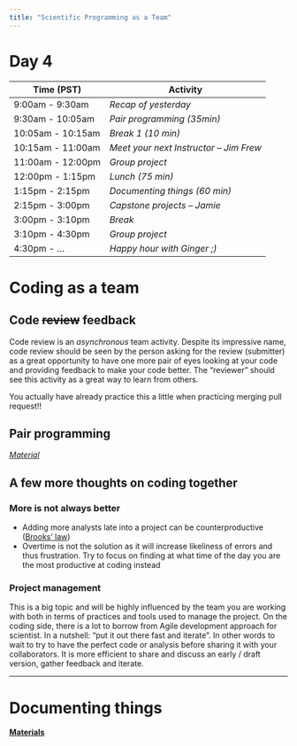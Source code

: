 ```yaml
---
title: "Scientific Programming as a Team"
---
```


# Day 4

| **Time (PST)**    | **Activity**                        |
|-------------------|-------------------------------------|
| 9:00am - 9:30am   | *Recap of yesterday*                    |
| 9:30am - 10:05am  | *Pair programming (35min)*              |
| 10:05am - 10:15am | *Break 1 (10 min)*                      |
| 10:15am - 11:00am | *Meet your next Instructor -- Jim Frew* |
| 11:00am - 12:00pm | *Group project*                        |
| 12:00pm - 1:15pm  | *Lunch (75 min)*                       |
| 1:15pm - 2:15pm   | *Documenting things (60 min)*          |
| 2:15pm - 3:00pm   | *Capstone projects -- Jamie*           |
| 3:00pm - 3:10pm   | *Break*                                |
| 3:10pm - 4:30pm   | *Group project*                        |
| 4:30pm -  ...     | *Happy hour with Ginger ;)*            |


# Coding as a team

## Code ~~review~~ feedback

Code review is an *asynchronous* team activity. Despite its impressive name, code review should be seen by the person asking for the review (submitter) as a great opportunity to have one more pair of eyes looking at your code and providing feedback to make your code better. The "reviewer" should see this activity as a great way to learn from others.

You actually have already practice this a little when practicing merging pull request!!


## Pair programming

[*Material*](day4-pair_programming.html)


## A few more thoughts on coding together

### More is not always better

- Adding more analysts late into a project can be counterproductive ([Brooks’ law](https://en.wikipedia.org/wiki/Brooks%27s_law))
- Overtime is not the solution as it will increase likeliness of errors and thus frustration. Try to focus on finding at what time of the day you are the most productive at coding instead

### Project management

This is a big topic and will be highly influenced by the team you are working with both in terms of practices and tools used to manage the project. On the coding side, there is a lot to borrow from Agile development approach for scientist. In a nutshell: "put it out there fast and iterate". In other words to wait to try to have the perfect code or analysis before sharing it with your collaborators. It is more efficient to share and discuss an early / draft version, gather feedback and iterate.


---


# Documenting things

[**Materials**](day4-documenting.html)

